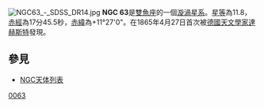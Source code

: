 [[File:NGC63_-_SDSS_DR14.jpg|thumb]]
'''NGC 63'''是[[雙魚座|雙魚座]]的一個[[漩渦星系|漩渦星系]]。[[星等|星等]]為11.8，[[赤經|赤經]]為17分45.5秒，[[赤緯|赤緯]]為+11°27'0"。在1865年4月27日首次被[[德國|德國]][[天文學家|天文學家]][[達赫斯特|達赫斯特]]發現。

== 參見 ==
* [[NGC天体列表|NGC天体列表]]

{{Catalogs|NGC=63}}
[[Category:双鱼座NGC天体|0063]]

{{Astro-stub}}